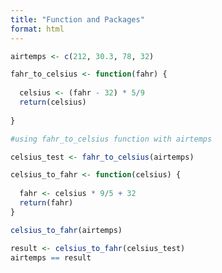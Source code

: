```yaml
---
title: "Function and Packages"
format: html
---
```


```r
airtemps <- c(212, 30.3, 78, 32)
```

```r
fahr_to_celsius <- function(fahr) {
  
  celsius <- (fahr - 32) * 5/9
  return(celsius)
  
}
```

```r
#using fahr_to_celsius function with airtemps

celsius_test <- fahr_to_celsius(airtemps)
```


```r
celsius_to_fahr <- function(celsius) {
  
  fahr <- celsius * 9/5 + 32
  return(fahr)
}

celsius_to_fahr(airtemps)

```

```r
result <- celsius_to_fahr(celsius_test)
airtemps == result
```

